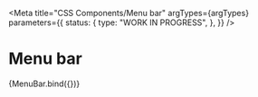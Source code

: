 
<Meta
  title="CSS Components/Menu bar"
  argTypes={argTypes}
  parameters={{
    status: {
      type: "WORK IN PROGRESS",
    },
  }}
/>

# Menu bar

<Canvas>
  <Story name="Menu bar" args={defaultArgs}>
    {MenuBar.bind({})}
  </Story>
</Canvas>

<ArgsTable story="Menu bar" />
